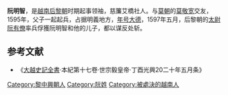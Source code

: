 '''阮明智'''{{BD||？|1597年||catIdx=R}}，是[[越南|越南]][[后黎朝|后黎朝]]时期起事领袖，慈簾艾橋社人。与[[莫朝|莫朝]]的[[莫敬宽|莫敬宽]]交友，1595年，父子一起起兵，占据明義地方，[[年号|年号]][[大德_(阮明智)|大德]]，1597年五月，后黎朝的[[太尉|太尉]][[阮有僚|阮有僚]]率兵俘獲阮明智和他的儿子，都以谋反处斩。

==参考文献==
*《[[大越史記全書|大越史記全書]]·本紀第十七卷·世宗毅皇帝·丁酉光興20二十年五月条》
[[Category:黎中興朝人|Category:黎中興朝人]]
[[Category:阮姓|Category:阮姓]]
[[Category:被處決的越南人|Category:被處決的越南人]]
